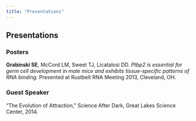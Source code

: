 ```yaml
---
title: "Presentations"
---
```


## Presentations

### Posters

**Grabinski SE**, McCord LM, Sweet TJ, Licatalosi DD. *Ptbp2 is essential for germ cell development in male mice and exhibits tissue-specific patterns of RNA binding.* Presented at Rustbelt RNA Meeting 2013, Cleveland, OH.

### Guest Speaker

"The Evolution of Attraction," Science After Dark, Great Lakes Science Center, 2014.

 
